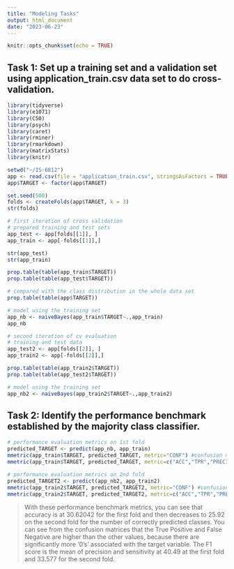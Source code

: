 ---
title: "Modeling Tasks"
output: html_document
date: "2023-06-23"
---

```{r setup, include=FALSE}
knitr::opts_chunk$set(echo = TRUE)
```

## Task 1: Set up a training set and a validation set using application_train.csv data set to do cross-validation.

```{r}
library(tidyverse)
library(e1071)
library(C50)
library(psych)
library(caret)
library(rminer)
library(rmarkdown)
library(matrixStats)
library(knitr)

setwd("~/IS-6812")
app <- read.csv(file = "application_train.csv", stringsAsFactors = TRUE)
app$TARGET <- factor(app$TARGET)
```

```{r}
set.seed(500)
folds <- createFolds(app$TARGET, k = 3)
str(folds)

# first iteration of cross validation
# prepared training and test sets 
app_test <- app[folds[[1]], ]
app_train <- app[-folds[[1]],]

str(app_test)
str(app_train)

prop.table(table(app_train$TARGET))
prop.table(table(app_test$TARGET))

# compared with the class distribution in the whole data set
prop.table(table(app$TARGET))

# model using the training set
app_nb <- naiveBayes(app_train$TARGET~.,app_train)
app_nb
```


```{r}
# second iteration of cv evaluation
# training and test data
app_test2 <- app[folds[[2]], ]
app_train2 <- app[-folds[[2]],]

prop.table(table(app_train2$TARGET))
prop.table(table(app_test2$TARGET))

# model using the training set
app_nb2 <- naiveBayes(app_train2$TARGET~.,app_train2)

```

## Task 2: Identify the performance benchmark established by the majority class classifier. 

```{r}
# performance evaluation metrics on 1st fold
predicted_TARGET <- predict(app_nb, app_train)
mmetric(app_train$TARGET, predicted_TARGET, metric="CONF") #confusion matrix
mmetric(app_train$TARGET, predicted_TARGET, metric=c("ACC","TPR","PRECISION","F1"))
```


```{r}
# performance evaluation metrics on 2nd fold
predicted_TARGET2 <- predict(app_nb2, app_train2)
mmetric(app_train2$TARGET, predicted_TARGET2, metric="CONF") #confusion matrix
mmetric(app_train2$TARGET, predicted_TARGET2, metric=c("ACC","TPR","PRECISION","F1"))
```

>With these performance benchmark metrics, you can see that accuracy is at 30.62042 for the first fold and then decreases to 25.92 on the second fold for the number of correctly predicted classes. You can see from the confusion matrices that the True Positive and False Negative are higher than the other values, because there are significantly more '0's' associated with the target variable. The F1 score is the mean of precision and sensitivity at 40.49 at the first fold and 33.577 for the second fold.
